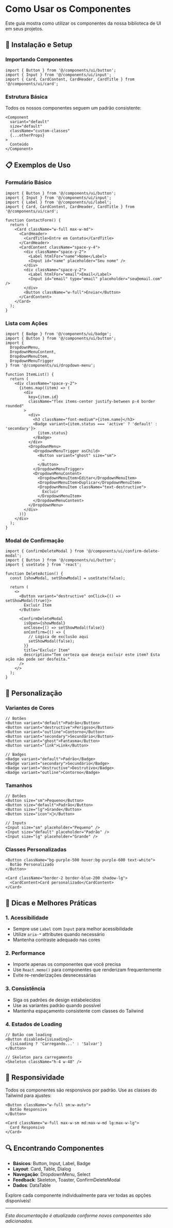 # Como Usar os Componentes

Este guia mostra como utilizar os componentes da nossa biblioteca de UI em seus projetos.

## 🚀 Instalação e Setup

### Importando Componentes

```tsx
import { Button } from '@/components/ui/button';
import { Input } from '@/components/ui/input';
import { Card, CardContent, CardHeader, CardTitle } from '@/components/ui/card';
```

### Estrutura Básica

Todos os nossos componentes seguem um padrão consistente:

```tsx
<Component
  variant="default"
  size="default"
  className="custom-classes"
  {...otherProps}
>
  Conteúdo
</Component>
```

## 📋 Exemplos de Uso

### Formulário Básico

```tsx
import { Button } from '@/components/ui/button';
import { Input } from '@/components/ui/input';
import { Label } from '@/components/ui/label';
import { Card, CardContent, CardHeader, CardTitle } from '@/components/ui/card';

function ContactForm() {
  return (
    <Card className="w-full max-w-md">
      <CardHeader>
        <CardTitle>Entre em Contato</CardTitle>
      </CardHeader>
      <CardContent className="space-y-4">
        <div className="space-y-2">
          <Label htmlFor="name">Nome</Label>
          <Input id="name" placeholder="Seu nome" />
        </div>
        <div className="space-y-2">
          <Label htmlFor="email">Email</Label>
          <Input id="email" type="email" placeholder="seu@email.com" />
        </div>
        <Button className="w-full">Enviar</Button>
      </CardContent>
    </Card>
  );
}
```

### Lista com Ações

```tsx
import { Badge } from '@/components/ui/badge';
import { Button } from '@/components/ui/button';
import {
  DropdownMenu,
  DropdownMenuContent,
  DropdownMenuItem,
  DropdownMenuTrigger
} from '@/components/ui/dropdown-menu';

function ItemList() {
  return (
    <div className="space-y-2">
      {items.map((item) => (
        <div
          key={item.id}
          className="flex items-center justify-between p-4 border rounded"
        >
          <div>
            <h3 className="font-medium">{item.name}</h3>
            <Badge variant={item.status === 'active' ? 'default' : 'secondary'}>
              {item.status}
            </Badge>
          </div>
          <DropdownMenu>
            <DropdownMenuTrigger asChild>
              <Button variant="ghost" size="sm">
                ⋯
              </Button>
            </DropdownMenuTrigger>
            <DropdownMenuContent>
              <DropdownMenuItem>Editar</DropdownMenuItem>
              <DropdownMenuItem>Duplicar</DropdownMenuItem>
              <DropdownMenuItem className="text-destructive">
                Excluir
              </DropdownMenuItem>
            </DropdownMenuContent>
          </DropdownMenu>
        </div>
      ))}
    </div>
  );
}
```

### Modal de Confirmação

```tsx
import { ConfirmDeleteModal } from '@/components/ui/confirm-delete-modal';
import { Button } from '@/components/ui/button';
import { useState } from 'react';

function DeleteAction() {
  const [showModal, setShowModal] = useState(false);

  return (
    <>
      <Button variant="destructive" onClick={() => setShowModal(true)}>
        Excluir Item
      </Button>

      <ConfirmDeleteModal
        isOpen={showModal}
        onClose={() => setShowModal(false)}
        onConfirm={() => {
          // Lógica de exclusão aqui
          setShowModal(false);
        }}
        title="Excluir Item"
        description="Tem certeza que deseja excluir este item? Esta ação não pode ser desfeita."
      />
    </>
  );
}
```

## 🎨 Personalização

### Variantes de Cores

```tsx
// Botões
<Button variant="default">Padrão</Button>
<Button variant="destructive">Perigoso</Button>
<Button variant="outline">Contorno</Button>
<Button variant="secondary">Secundário</Button>
<Button variant="ghost">Fantasma</Button>
<Button variant="link">Link</Button>

// Badges
<Badge variant="default">Padrão</Badge>
<Badge variant="secondary">Secundário</Badge>
<Badge variant="destructive">Destrutivo</Badge>
<Badge variant="outline">Contorno</Badge>
```

### Tamanhos

```tsx
// Botões
<Button size="sm">Pequeno</Button>
<Button size="default">Padrão</Button>
<Button size="lg">Grande</Button>
<Button size="icon">🚀</Button>

// Inputs
<Input size="sm" placeholder="Pequeno" />
<Input size="default" placeholder="Padrão" />
<Input size="lg" placeholder="Grande" />
```

### Classes Personalizadas

```tsx
<Button className="bg-purple-500 hover:bg-purple-600 text-white">
  Botão Personalizado
</Button>

<Card className="border-2 border-blue-200 shadow-lg">
  <CardContent>Card personalizado</CardContent>
</Card>
```

## 🔧 Dicas e Melhores Práticas

### 1. Acessibilidade

- Sempre use `Label` com `Input` para melhor acessibilidade
- Utilize `aria-*` attributes quando necessário
- Mantenha contraste adequado nas cores

### 2. Performance

- Importe apenas os componentes que você precisa
- Use `React.memo()` para componentes que renderizam frequentemente
- Evite re-renderizações desnecessárias

### 3. Consistência

- Siga os padrões de design estabelecidos
- Use as variantes padrão quando possível
- Mantenha espaçamento consistente com classes do Tailwind

### 4. Estados de Loading

```tsx
// Botão com loading
<Button disabled={isLoading}>
  {isLoading ? 'Carregando...' : 'Salvar'}
</Button>

// Skeleton para carregamento
<Skeleton className="h-4 w-48" />
```

## 📱 Responsividade

Todos os componentes são responsivos por padrão. Use as classes do Tailwind para ajustes:

```tsx
<Button className="w-full sm:w-auto">
  Botão Responsivo
</Button>

<Card className="w-full max-w-sm md:max-w-md lg:max-w-lg">
  Card Responsivo
</Card>
```

## 🔍 Encontrando Componentes

- **Básicos**: Button, Input, Label, Badge
- **Layout**: Card, Table, Dialog
- **Navegação**: DropdownMenu, Select
- **Feedback**: Skeleton, Toaster, ConfirmDeleteModal
- **Dados**: DataTable

Explore cada componente individualmente para ver todas as opções disponíveis!

---

_Esta documentação é atualizada conforme novos componentes são adicionados._
